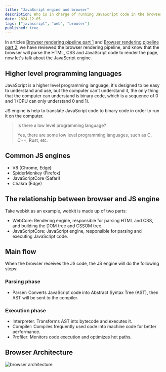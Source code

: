 ```yaml
---
title: "JavaScript engine and browser"
description: Who is in charge of running JavaScript code in the browser?
date: 2024-12-05
tags: ["javascript", "web", "browser"]
published: true
---
```


In articles [Browser rendering pipeline part 1](/blog/browser-rendering-pipeline-part-1) and [Browser rendering pipeline part 2](/blog/browser-rendering-pipeline-part-2), we have reviewed the browser rendering pipeline, and know that the browser will parse the HTML, CSS and JavaScript code to render the page, now let's talk about the JavaScript engine.

## Higher level programming languages

JavaScript is a higher level programming language, it's designed to be easy to understand and use, but the computer can't understand it, the only thing
that the computer can understand is binary code, which is a sequence of 0 and 1 (CPU can only understand 0 and 1).

JS engine is help to translate JavaScript code to binary code in order to run it on the computer.

> Is there a low level programming language?
>
> Yes, there are some low level programming languages, such as C, C++, Rust, etc.

## Common JS engines

- V8 (Chrome, Edge)
- SpiderMonkey (Firefox)
- JavaScriptCore (Safari)
- Chakra (Edge)

## The relationship between browser and JS engine

Take webkit as an example, webkit is made up of two parts:

- WebCore: Rendering engine, responsible for parsing HTML and CSS, and building the DOM tree and CSSOM tree.
- JavaScriptCore: JavaScript engine, responsible for parsing and executing JavaScript code.

## Main flow

When the browser receives the JS code, the JS engine will do the following steps:

### Parsing phase

- Parser: Converts JavaScript code into Abstract Syntax Tree (AST), then AST will be sent to the compiler.

### Execution phase

- Interpreter: Transforms AST into bytecode and executes it.
- Compiler: Compiles frequently used code into machine code for better performance.
- Profiler: Monitors code execution and optimizes hot paths.

## Browser Architecture

<Image
  src="/static/browser.png"
  alt="browser architecture"
  width={1000}
  height={1000}
/>
